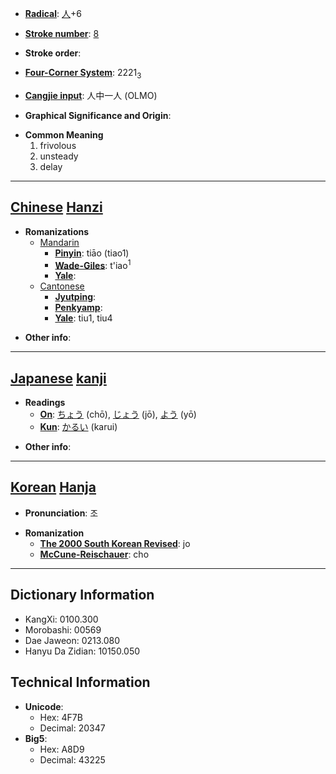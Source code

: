 * '''[[Wiktionary:Chinese radical index| Radical]]''': [[Wiktionary:Chinese radical index 人|人]]+6

* '''[[Wiktionary:Chinese total strokes index|Stroke number]]''': [[Wiktionary:Chinese total strokes index 8|8]]

* '''Stroke order''': 

* '''[[Wiktionary:Chinese four corner index|Four-Corner System]]''': 2221<sub>3</sub>

* '''[[Wiktionary:Chinese Cangjie index|Cangjie input]]''': 人中一人 (OLMO)

* '''Graphical Significance and Origin''': 

* '''Common Meaning'''
*#frivolous
*# unsteady
*# delay


----

== [[Chinese]] [[Hanzi]] ==

* '''Romanizations'''
** [[Mandarin]]
*** '''[[Pinyin]]''': tiāo (tiao1)
*** '''[[Wade-Giles]]''': t'iao<sup>1</sup>
*** '''[[Yale]]''': 
**[[Cantonese]]
***'''[[Jyutping]]''':
***'''[[Penkyamp]]''': 
***'''[[Yale]]''': tiu1, tiu4

* '''Other info''': 

----

== [[Japanese]] [[kanji]] ==

* '''Readings'''
** '''[[On]]''': [[ちょう]] (chō), [[じょう]] (jō), [[よう]] (yō)
** '''[[Kun]]''': [[かるい]] (karui)

* '''Other info''':  

----

== [[Korean]] [[Hanja]] ==

* '''Pronunciation''': 조

* '''Romanization'''
** '''[[The 2000 South Korean Revised Romanization|The 2000 South Korean Revised]]''': jo
** '''[[McCune-Reischauer]]''': cho

----

== Dictionary Information ==

* KangXi: 0100.300
* Morobashi: 00569
* Dae Jaweon: 0213.080
* Hanyu Da Zidian: 10150.050

== Technical Information ==

* '''Unicode''':
** Hex: 4F7B
** Decimal: 20347
* '''Big5''':
** Hex: A8D9
** Decimal: 43225